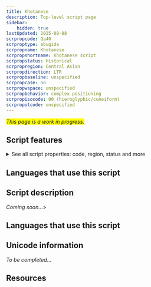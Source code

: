 ```yaml
---
title: Khotanese
description: Top-level script page
sidebar:
    hidden: true
lastUpdated: 2025-08-08
scrpropcode: Qa40
scrproptype: abugida
scrpropname: Khotanese
scrpropshortname: Khotanese script
scrpropstatus: Historical
scrpropregion: Central Asian
scrpropdirection: LTR
scrpropbaseline: unspecified
scrpropcase: no
scrpropwspace: unspecified
scrpropbehavior: complex positioning
scrpropisocode: 00 (hieroglyphic/cuneiform)
scrpropotcode: unspecified
---
```


<span style='background-color:yellow'>_This page is a work in progress._</span>


## Script features

<details>
<summary> See all script properties: code, region, status and more</summary>
<ScriptInfo />
</details>

## Languages that use this script

<WsList script='Qa40' wsMax='5' />

## Script description

_Coming soon..._>

## Languages that use this script

<WsList script='Qa40' wsMax='5' />

## Unicode information

_To be completed..._

## Resources

<ScriptResources detailSummary='seemore' />

